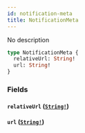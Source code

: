 ```yaml
---
id: notification-meta
title: NotificationMeta
---
```


No description

```graphql
type NotificationMeta {
  relativeUrl: String!
  url: String!
}
```

### Fields

#### `relativeUrl` ([`String!`](/docs/graphql/scalars/string))

#### `url` ([`String!`](/docs/graphql/scalars/string))
